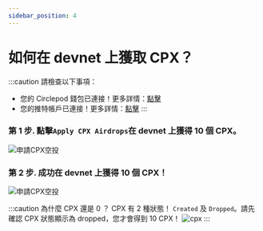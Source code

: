 ```yaml
---
sidebar_position: 4
---
```


# 如何在 devnet 上獲取 CPX？

:::caution 請檢查以下事項：

- 您的 Circlepod 錢包已連接！更多詳情：[點擊](/docs/wallet/connect-wallet)
- 您的推特帳戶已連接！更多詳情：[點擊](/docs/wallet/connect-twitter)
:::

### 第 1 步. 點擊`Apply CPX Airdrops`在 devnet 上獲得 10 個 CPX。

![申請CPX空投](/img/event/airdrop/apply-airdrop.png)

### 第 2 步. 成功在 devnet 上獲得 10 個 CPX！

![申請CPX空投](/img/event/airdrop/get-cpx-successfully.png)

:::caution 為什麼 CPX 還是 0 ？
CPX 有 2 種狀態！ `Created` 及 `Dropped`。請先確認 CPX 狀態顯示為 dropped，您才會得到 10 CPX！
![cpx](/img/wallet/droped-cpx.png)
:::
